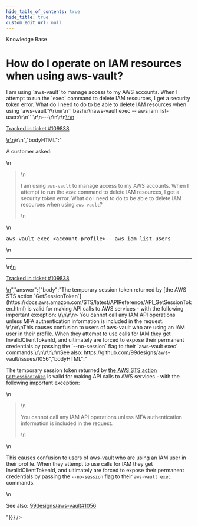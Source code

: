 ```yaml
---
hide_table_of_contents: true
hide_title: true
custom_edit_url: null
---
```



<head>
  <link rel="canonical" href="https://github.com/gruntwork-io/knowledge-base/discussions/647" />
</head>

<CenterLayout>
<span className="searchCategory">Knowledge Base</span>
<h1>How do I operate on IAM resources when using aws-vault?</h1>
<GitHub discussion={{"id":"D_kwDOF8slf84ASSpq","number":647,"author":{"login":"zackproser"},"title":"How do I operate on IAM resources when using aws-vault?","body":"\r\nA customer asked: \r\n> I am using `aws-vault` to manage access to my AWS accounts. When I attempt to run the `exec` command to delete IAM resources, I get a security token error. What do I need to do to be able to delete IAM resources when using `aws-vault`?\r\n\r\n```bash\r\naws-vault exec <account-profile>-- aws iam list-users\r\n```\r\n---\r\n\r\n<ins datetime=\"2023-01-26T15:11:53Z\">\r\n  <p><a href=\"https://support.gruntwork.io/hc/requests/109838\">Tracked in ticket #109838</a></p>\r\n</ins>\r\n","bodyHTML":"<p dir=\"auto\">A customer asked:</p>\n<blockquote>\n<p dir=\"auto\">I am using <code class=\"notranslate\">aws-vault</code> to manage access to my AWS accounts. When I attempt to run the <code class=\"notranslate\">exec</code> command to delete IAM resources, I get a security token error. What do I need to do to be able to delete IAM resources when using <code class=\"notranslate\">aws-vault</code>?</p>\n</blockquote>\n<div class=\"highlight highlight-source-shell notranslate position-relative overflow-auto\" dir=\"auto\" data-snippet-clipboard-copy-content=\"aws-vault exec &lt;account-profile&gt;-- aws iam list-users\"><pre class=\"notranslate\">aws-vault <span class=\"pl-c1\">exec</span> <span class=\"pl-k\">&lt;</span>account-profile<span class=\"pl-k\">&gt;</span>-- aws iam list-users</pre></div>\n<hr>\n<ins datetime=\"2023-01-26T15:11:53Z\">\n  <p dir=\"auto\"><a href=\"https://support.gruntwork.io/hc/requests/109838\" rel=\"nofollow\">Tracked in ticket #109838</a></p>\n</ins>","answer":{"body":"The temporary session token returned by [the AWS STS action `GetSessionToken`](https://docs.aws.amazon.com/STS/latest/APIReference/API_GetSessionToken.html) is valid for making API calls to AWS services - with the following important exception: \r\n\r\n> You cannot call any IAM API operations unless MFA authentication information is included in the request. \r\n\r\nThis causes confusion to users of aws-vault who are using an IAM user in their profile. When they attempt to use calls for IAM they get InvalidClientTokenId, and ultimately are forced to expose their permanent credentials by passing the `--no-session` flag to their `aws-vault exec` commands.\r\n\r\n\r\nSee also: https://github.com/99designs/aws-vault/issues/1056","bodyHTML":"<p dir=\"auto\">The temporary session token returned by <a href=\"https://docs.aws.amazon.com/STS/latest/APIReference/API_GetSessionToken.html\" rel=\"nofollow\">the AWS STS action <code class=\"notranslate\">GetSessionToken</code></a> is valid for making API calls to AWS services - with the following important exception:</p>\n<blockquote>\n<p dir=\"auto\">You cannot call any IAM API operations unless MFA authentication information is included in the request.</p>\n</blockquote>\n<p dir=\"auto\">This causes confusion to users of aws-vault who are using an IAM user in their profile. When they attempt to use calls for IAM they get InvalidClientTokenId, and ultimately are forced to expose their permanent credentials by passing the <code class=\"notranslate\">--no-session</code> flag to their <code class=\"notranslate\">aws-vault exec</code> commands.</p>\n<p dir=\"auto\">See also: <a class=\"issue-link js-issue-link\" data-error-text=\"Failed to load title\" data-id=\"1411377749\" data-permission-text=\"Title is private\" data-url=\"https://github.com/99designs/aws-vault/issues/1056\" data-hovercard-type=\"issue\" data-hovercard-url=\"/99designs/aws-vault/issues/1056/hovercard\" href=\"https://github.com/99designs/aws-vault/issues/1056\">99designs/aws-vault#1056</a></p>"}}} />

</CenterLayout>
  

<!-- ##DOCS-SOURCER-START
{
  "sourcePlugin": "github-discussions",
  "hash": "e6eab105da516a12911a504f9e9e837a"
}
##DOCS-SOURCER-END -->
